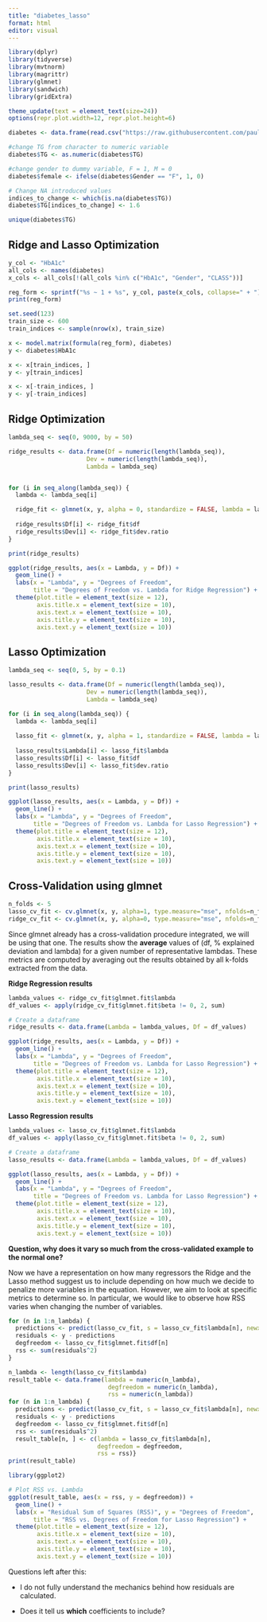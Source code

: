 ```yaml
---
title: "diabetes_lasso"
format: html
editor: visual
---
```


```r
library(dplyr)
library(tidyverse)
library(mvtnorm)
library(magrittr)
library(glmnet)
library(sandwich)
library(gridExtra)

theme_update(text = element_text(size=24))
options(repr.plot.width=12, repr.plot.height=6)
```

```r
diabetes <- data.frame(read.csv("https://raw.githubusercontent.com/paulaarraiza/diabetes_dataset/main/diabetes_dataset.csv"))

#change TG from character to numeric variable
diabetes$TG <- as.numeric(diabetes$TG)

#change gender to dummy variable, F = 1, M = 0
diabetes$female <- ifelse(diabetes$Gender == "F", 1, 0)

# Change NA introduced values
indices_to_change <- which(is.na(diabetes$TG))
diabetes$TG[indices_to_change] <- 1.6

unique(diabetes$TG)
```

## Ridge and Lasso Optimization

```r
y_col <- "HbA1c"
all_cols <- names(diabetes)  
x_cols <- all_cols[!(all_cols %in% c("HbA1c", "Gender", "CLASS"))] 

reg_form <- sprintf("%s ~ 1 + %s", y_col, paste(x_cols, collapse=" + ")) 
print(reg_form)
```

```r
set.seed(123)
train_size <- 600
train_indices <- sample(nrow(x), train_size)

x <- model.matrix(formula(reg_form), diabetes)
y <- diabetes$HbA1c

x <- x[train_indices, ]
y <- y[train_indices]

x <- x[-train_indices, ]
y <- y[-train_indices]
```

## Ridge Optimization

```r
lambda_seq <- seq(0, 9000, by = 50)

ridge_results <- data.frame(Df = numeric(length(lambda_seq)),
                      Dev = numeric(length(lambda_seq)),
                      Lambda = lambda_seq)


for (i in seq_along(lambda_seq)) {
  lambda <- lambda_seq[i]

  ridge_fit <- glmnet(x, y, alpha = 0, standardize = FALSE, lambda = lambda)
  
  ridge_results$Df[i] <- ridge_fit$df
  ridge_results$Dev[i] <- ridge_fit$dev.ratio
}

print(ridge_results)
```

```r
ggplot(ridge_results, aes(x = Lambda, y = Df)) +
  geom_line() +
  labs(x = "Lambda", y = "Degrees of Freedom",
       title = "Degrees of Freedom vs. Lambda for Ridge Regression") +
  theme(plot.title = element_text(size = 12),
        axis.title.x = element_text(size = 10),
        axis.text.x = element_text(size = 10),
        axis.title.y = element_text(size = 10),
        axis.text.y = element_text(size = 10))
```

## Lasso Optimization

```r
lambda_seq <- seq(0, 5, by = 0.1)

lasso_results <- data.frame(Df = numeric(length(lambda_seq)),
                      Dev = numeric(length(lambda_seq)),
                      Lambda = lambda_seq)

for (i in seq_along(lambda_seq)) {
  lambda <- lambda_seq[i]
  
  lasso_fit <- glmnet(x, y, alpha = 1, standardize = FALSE, lambda = lambda)
  
  lasso_results$Lambda[i] <- lasso_fit$lambda
  lasso_results$Df[i] <- lasso_fit$df
  lasso_results$Dev[i] <- lasso_fit$dev.ratio
}

print(lasso_results)
```

```r
ggplot(lasso_results, aes(x = Lambda, y = Df)) +
  geom_line() +
  labs(x = "Lambda", y = "Degrees of Freedom",
       title = "Degrees of Freedom vs. Lambda for Lasso Regression") +
  theme(plot.title = element_text(size = 12),
        axis.title.x = element_text(size = 10),
        axis.text.x = element_text(size = 10),
        axis.title.y = element_text(size = 10),
        axis.text.y = element_text(size = 10))
```

## Cross-Validation using glmnet

```r
n_folds <- 5
lasso_cv_fit <- cv.glmnet(x, y, alpha=1, type.measure="mse", nfolds=n_folds)
ridge_cv_fit <- cv.glmnet(x, y, alpha=0, type.measure="mse", nfolds=n_folds)
```

Since glmnet already has a cross-validation procedure integrated, we will be using that one. The results show the **average** values of (df, % explained deviation and lambda) for a given number of representative lambdas. These metrics are computed by averaging out the results obtained by all k-folds extracted from the data.

**Ridge Regression results**

```r
lambda_values <- ridge_cv_fit$glmnet.fit$lambda
df_values <- apply(ridge_cv_fit$glmnet.fit$beta != 0, 2, sum)

# Create a dataframe
ridge_results <- data.frame(Lambda = lambda_values, Df = df_values)

ggplot(ridge_results, aes(x = Lambda, y = Df)) +
  geom_line() +
  labs(x = "Lambda", y = "Degrees of Freedom",
       title = "Degrees of Freedom vs. Lambda for Lasso Regression") +
  theme(plot.title = element_text(size = 12),
        axis.title.x = element_text(size = 10),
        axis.text.x = element_text(size = 10),
        axis.title.y = element_text(size = 10),
        axis.text.y = element_text(size = 10))
```

**Lasso Regression results**

```r
lambda_values <- lasso_cv_fit$glmnet.fit$lambda
df_values <- apply(lasso_cv_fit$glmnet.fit$beta != 0, 2, sum)

# Create a dataframe
lasso_results <- data.frame(Lambda = lambda_values, Df = df_values)

ggplot(lasso_results, aes(x = Lambda, y = Df)) +
  geom_line() +
  labs(x = "Lambda", y = "Degrees of Freedom",
       title = "Degrees of Freedom vs. Lambda for Lasso Regression") +
  theme(plot.title = element_text(size = 12),
        axis.title.x = element_text(size = 10),
        axis.text.x = element_text(size = 10),
        axis.title.y = element_text(size = 10),
        axis.text.y = element_text(size = 10))
```

**Question, why does it vary so much from the cross-validated example to the normal one?**

Now we have a representation on how many regressors the Ridge and the Lasso method suggest us to include depending on how much we decide to penalize more variables in the equation. However, we aim to look at specific metrics to determine so. In particular, we would like to observe how RSS varies when changing the number of variables.

```r
for (n in 1:n_lambda) {
  predictions <- predict(lasso_cv_fit, s = lasso_cv_fit$lambda[n], newx = x)
  residuals <- y - predictions
  degfreedom <- lasso_cv_fit$glmnet.fit$df[n]
  rss <- sum(residuals^2)
}
```

```r
n_lambda <- length(lasso_cv_fit$lambda)
result_table <- data.frame(lambda = numeric(n_lambda),
                            degfreedom = numeric(n_lambda),
                            rss = numeric(n_lambda))
for (n in 1:n_lambda) {
  predictions <- predict(lasso_cv_fit, s = lasso_cv_fit$lambda[n], newx = x)
  residuals <- y - predictions
  degfreedom <- lasso_cv_fit$glmnet.fit$df[n]
  rss <- sum(residuals^2)
  result_table[n, ] <- c(lambda = lasso_cv_fit$lambda[n],
                         degfreedom = degfreedom,
                         rss = rss)}
print(result_table)
```

```r
library(ggplot2)

# Plot RSS vs. Lambda
ggplot(result_table, aes(x = rss, y = degfreedom)) +
  geom_line() +
  labs(x = "Residual Sum of Squares (RSS)", y = "Degrees of Freedom",
       title = "RSS vs. Degrees of Freedom for Lasso Regression") +
  theme(plot.title = element_text(size = 12),
        axis.title.x = element_text(size = 10),
        axis.text.x = element_text(size = 10),
        axis.title.y = element_text(size = 10),
        axis.text.y = element_text(size = 10))
```

Questions left after this:

-   I do not fully understand the mechanics behind how residuals are calculated.

-   Does it tell us **which** coefficients to include?
